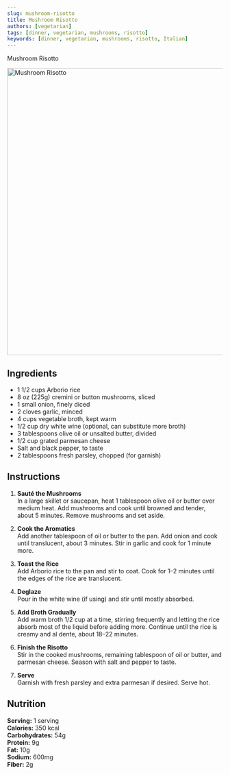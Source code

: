 ```yaml
---
slug: mushroom-risotto
title: Mushroom Risotto
authors: [vegetarian]
tags: [dinner, vegetarian, mushrooms, risotto]
keywords: [dinner, vegetarian, mushrooms, risotto, Italian]
---
```


Mushroom Risotto

<img src="https://images.unsplash.com/photo-1504674900247-0877df9cc836?auto=format&fit=crop&w=800&q=80" alt="Mushroom Risotto" width="800" height="670" />

<!-- truncate -->


## Ingredients

- 1 1/2 cups Arborio rice
- 8 oz (225g) cremini or button mushrooms, sliced
- 1 small onion, finely diced
- 2 cloves garlic, minced
- 4 cups vegetable broth, kept warm
- 1/2 cup dry white wine (optional, can substitute more broth)
- 3 tablespoons olive oil or unsalted butter, divided
- 1/2 cup grated parmesan cheese
- Salt and black pepper, to taste
- 2 tablespoons fresh parsley, chopped (for garnish)

## Instructions 

1. **Sauté the Mushrooms**  
   In a large skillet or saucepan, heat 1 tablespoon olive oil or butter over medium heat. Add mushrooms and cook until browned and tender, about 5 minutes. Remove mushrooms and set aside.

2. **Cook the Aromatics**  
   Add another tablespoon of oil or butter to the pan. Add onion and cook until translucent, about 3 minutes. Stir in garlic and cook for 1 minute more.

3. **Toast the Rice**  
   Add Arborio rice to the pan and stir to coat. Cook for 1–2 minutes until the edges of the rice are translucent.

4. **Deglaze**  
   Pour in the white wine (if using) and stir until mostly absorbed.

5. **Add Broth Gradually**  
   Add warm broth 1/2 cup at a time, stirring frequently and letting the rice absorb most of the liquid before adding more. Continue until the rice is creamy and al dente, about 18–22 minutes.

6. **Finish the Risotto**  
   Stir in the cooked mushrooms, remaining tablespoon of oil or butter, and parmesan cheese. Season with salt and pepper to taste.

7. **Serve**  
   Garnish with fresh parsley and extra parmesan if desired. Serve hot.

## Nutrition
**Serving:** 1 serving  
**Calories:** 350 kcal  
**Carbohydrates:** 54g  
**Protein:** 9g  
**Fat:** 10g  
**Sodium:** 600mg  
**Fiber:** 2g  